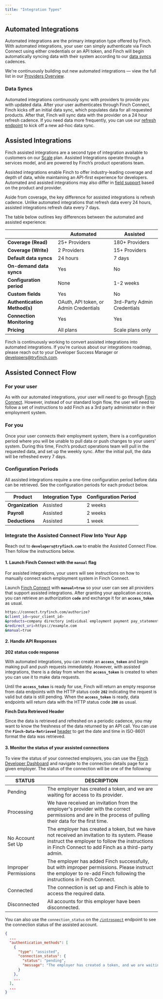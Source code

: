 ```yaml
---
title: "Integration Types"
---
```


## Automated Integrations

Automated integrations are the primary integration type offered by Finch. With automated integrations, your user can simply authenticate via Finch Connect using either credentials or an API token, and Finch will begin automatically syncing data with their system according to our [data syncs](https://developer.tryfinch.com/docs/reference/f7af2039f9a7b-data-syncs) cadences. 

We're continuously building out new automated integrations — view the full list in our [Providers Overview](/integrations/providers).

### Data Syncs
Automated integrations continuously sync with providers to provide you with updated data. After your user authenticates through Finch Connect, Finch kicks off an initial data sync, which populates data for all requested products. After that, Finch will sync data with the provider on a 24 hour refresh cadence. If you need data more frequently, you can use our [refresh endpoint](https://developer.tryfinch.com/docs/reference/8f0f469d5aab2-enqueue-a-new-automated-job) to kick off a new ad-hoc data sync.


## Assisted Integrations

Finch assisted integrations are a second type of integration available to customers on our [Scale](https://www.tryfinch.com/pricing) plan. Assisted Integrations operate through a services model, and are powered by Finch’s product operations team.

Assisted integrations enable Finch to offer industry-leading coverage and depth of data, while maintaining an API-first experience for developers. Automated and assisted integrations may also differ in [field support](/integrations/providers) based on the product and provider. 

Aside from coverage, the key difference for assisted integrations is refresh cadence. Unlike automated integrations that refresh data every 24 hours, assisted integrations refresh data every 7 days.

The table below outlines key differences between the automated and assisted experience:

|  | **Automated** | **Assisted** |
| --- | --- | --- |
| **Coverage (Read)** | 25+ Providers | 180+ Providers |
| **Coverage (Write)** | 2 Providers | 15+ Providers |
| **Default data syncs** | 24 hours | 7 days |
| **On-demand data syncs** | Yes | No |
| **Configuration period** | None | 1-2 weeks |
| **Custom fields** | Yes | No |
| **Authentication Method(s)** | OAuth, API token, or Admin Credentials | 3rd-Party Admin Credentials |
| **Connection Monitoring** | Yes | Yes |
| **Pricing** | All plans | Scale plans only |

Finch is continuously working to convert assisted integrations into automated integrations. If you’re curious about our integrations roadmap, please reach out to your Developer Success Manager or developers@tryfinch.com. 

## Assisted Connect Flow
### For your user

As with our automated integrations, your user will need to go through [Finch Connect](/how-finch-works/finch-connect). However, instead of our standard login flow, the user will need to follow a set of instructions to add Finch as a 3rd party administrator in their employment system.

### For you

Once your user connects their employment system, there is a configuration period where you  will be unable to pull data or push changes to your users' system. During this time, Finch’s product operations team will pull in the requested data, and set up the weekly sync. After the initial pull, the data will be refreshed every 7 days.

### Configuration Periods

All assisted integrations require a one-time configuration period before data can be retrieved. See the configuration periods for each product below.

| Product | Integration Type | Configuration Period |
| --- | --- | --- |
| **Organization** | Assisted | 2 weeks |
| **Payroll** | Assisted | 2 weeks |
| **Deductions** | Assisted | 1 week |

### Integrate the Assisted Connect Flow Into Your App

Reach out to **`developers@tryfinch.com`** to enable the Assisted Connect Flow. Then follow the instructions below.

#### 1. Launch Finch Connect with the `manual` flag

<Note>For assisted integrations, your users will see instructions on how to manually connect each employment system in Finch Connect.</Note>

Launch [Finch Connect](/implementation-guide/Connect/Set-Up-Finch-Connect) with **`manual=true`** so your user can see all providers that support assisted integrations. After granting your application access, you can retrieve an authorization **`code`** and exchange it for an **`access_token`** as usual.

```bash
https://connect.tryfinch.com/authorize?
&client_id=<your_client_id>
&products=company directory individual employment payment pay_statement
&redirect_uri=https://example.com
&manual=true
```

#### 2. Handle API Responses

**202 status code response**

With automated integrations, you can create an **`access_token`** and begin making pull and push requests immediately. However, with assisted integrations, there is a delay from when the **`access_token`** is created to when you can use it to make data requests.

Until the **`access_token`** is ready for use, Finch will return an empty response from data endpoints with the HTTP status code **`202`** indicating the request is valid but data is still pending. When the **`access_token`** is ready, data endpoints will return data with the HTTP status code **`200`** as usual.

**Finch Data Retrieved Header**

Since the data is retrieved and refreshed on a periodic cadence, you may want to know the freshness of the data returned by an API call. You can use the **`Finch-Data-Retrieved`** [header](https://developer.tryfinch.com/docs/reference/8182e8be8dd31-headers) to get the date and time in ISO-8601 format the data was retrieved.

#### 3. Monitor the status of your assisted connections

To view the status of your connected employers, you can use the [Finch Developer Dashboard](https://dashboard.tryfinch.com/) and navigate to the connection details page for a given employer. The status of the connection will be one of the following:

| STATUS | DESCRIPTION |
| --- | --- |
| Pending | The employer has created a token, and we are waiting for access to its provider. |
| Processing | We have received an invitation from the employer's provider with the correct permissions and are in the process of pulling their data for the first time. |
| No Account Set Up | The employer has created a token, but we have not received an invitation to its system. Please instruct the employer to follow the instructions in Finch Connect to add Finch as a third-party admin. |
| Improper Permissions | The employer has added Finch successfully, but with improper permissions. Please instruct the employer to re-add Finch following the instructions in Finch Connect. |
| Connected | The connection is set up and Finch is able to access the required data. |
| Disconnected | All accounts for this employer have been disconnected. |

You can also use the `connection_status` on the [`/introspect`]() endpoint to see the connection status of the assisted account.
```json
{
  ...
  "authentication_methods": [
    {
      "type": "assisted",
      "connection_status": {
        "status": "pending",
        "message": "The employer has created a token, and we are waiting for access to its provider."
      }
    },
    ...
  ],
  ...
}
```